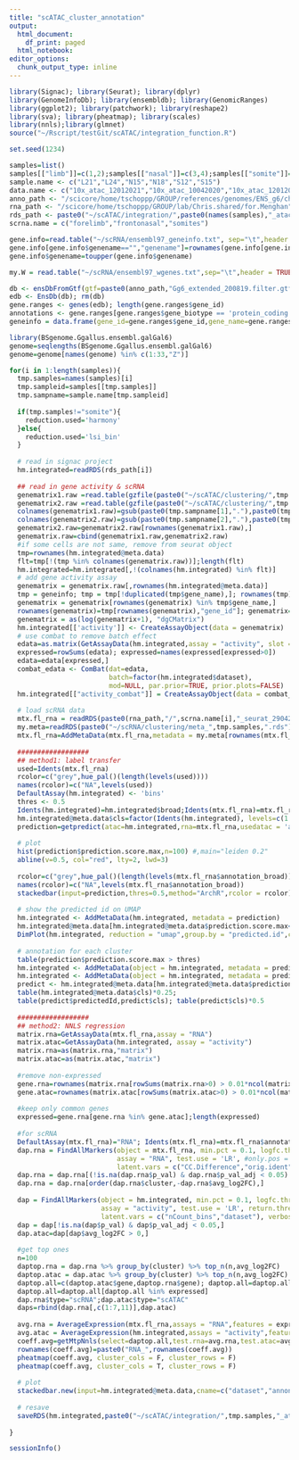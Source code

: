 ```yaml
---
title: "scATAC_cluster_annotation"
output: 
  html_document:
    df_print: paged
  html_notebook:
editor_options:
  chunk_output_type: inline
--- 
```


```r
library(Signac); library(Seurat); library(dplyr)
library(GenomeInfoDb); library(ensembldb); library(GenomicRanges)
library(ggplot2); library(patchwork); library(reshape2)
library(sva); library(pheatmap); library(scales)
library(nnls);library(glmnet)
source("~/Rscript/testGit/scATAC/integration_function.R")

set.seed(1234)
```

```r
samples=list()
samples[["limb"]]=c(1,2);samples[["nasal"]]=c(3,4);samples[["somite"]]=c(5,6)
sample.name <- c("L21","L24","N15","N18","S12","S15")
data.name <- c("10x_atac_12012021","10x_atac_10042020","10x_atac_12012021","10x_atac_10042020","10x_atac_12012021","10x_atac_12012021")
anno_path <- "/scicore/home/tschoppp/GROUP/references/genomes/ENS_g6/chicken_Gg6_atac_pre/"
rna_path <- "/scicore/home/tschoppp/GROUP/lab/Chris.shared/for.Menghan"
rds_path <- paste0("~/scATAC/integration/",paste0(names(samples),"_atac_integrated010721.rds"))
scrna.name = c("forelimb","frontonasal","somites")

gene.info=read.table("~/scRNA/ensembl97_geneinfo.txt", sep="\t",header = TRUE,row.names = 1,stringsAsFactors = FALSE)
gene.info[gene.info$genename=="","genename"]=rownames(gene.info[gene.info$genename=="",])
gene.info$genename=toupper(gene.info$genename)

my.W = read.table("~/scRNA/ensembl97_wgenes.txt",sep="\t",header = TRUE,row.names = 1,stringsAsFactors = FALSE)

db <- ensDbFromGtf(gtf=paste0(anno_path,"Gg6_extended_200819.filter.gtf"), organism = "Gallus_gallus", genomeVersion = "GRCg6a", version = 97)
edb <- EnsDb(db); rm(db)
gene.ranges <- genes(edb); length(gene.ranges$gene_id)
annotations <- gene.ranges[gene.ranges$gene_biotype == 'protein_coding', ]
geneinfo = data.frame(gene_id=gene.ranges$gene_id,gene_name=gene.ranges$gene_name)

library(BSgenome.Ggallus.ensembl.galGal6)
genome=seqlengths(BSgenome.Ggallus.ensembl.galGal6)
genome=genome[names(genome) %in% c(1:33,"Z")]

```

```r
for(i in 1:length(samples)){
  tmp.samples=names(samples)[i]
  tmp.sampleid=samples[[tmp.samples]]
  tmp.sampname=sample.name[tmp.sampleid]
  
  if(tmp.samples!="somite"){
    reduction.used='harmony'
  }else{
    reduction.used='lsi_bin'
  }
  
  # read in signac project
  hm.integrated=readRDS(rds_path[i])
  
  ## read in gene activity & scRNA
  genematrix1.raw =read.table(gzfile(paste0("~/scATAC/clustering/",tmp.sampname[1],"_ArchR_geneActivity.txt.gz")), header = TRUE, row.names = 1, sep = "\t")
  genematrix2.raw =read.table(gzfile(paste0("~/scATAC/clustering/",tmp.sampname[2],"_ArchR_geneActivity.txt.gz")), header = TRUE, row.names = 1, sep = "\t")
  colnames(genematrix1.raw)=gsub(paste0(tmp.sampname[1],"."),paste0(tmp.sampname[1],"_"),colnames(genematrix1.raw));colnames(genematrix1.raw)=gsub("\\.","-",colnames(genematrix1.raw))
  colnames(genematrix2.raw)=gsub(paste0(tmp.sampname[2],"."),paste0(tmp.sampname[2],"_"),colnames(genematrix2.raw));colnames(genematrix2.raw)=gsub("\\.","-",colnames(genematrix2.raw))
  genematrix2.raw=genematrix2.raw[rownames(genematrix1.raw),]
  genematrix.raw=cbind(genematrix1.raw,genematrix2.raw)
  #if some cells are not same, remove from seurat object
  tmp=rownames(hm.integrated@meta.data)
  flt=tmp[!(tmp %in% colnames(genematrix.raw))];length(flt)
  hm.integrated=hm.integrated[,!(colnames(hm.integrated) %in% flt)]
  # add gene activity assay
  genematrix = genematrix.raw[,rownames(hm.integrated@meta.data)]
  tmp = geneinfo; tmp = tmp[!duplicated(tmp$gene_name),]; rownames(tmp)=tmp$gene_name
  genematrix = genematrix[rownames(genematrix) %in% tmp$gene_name,]
  rownames(genematrix)=tmp[rownames(genematrix),"gene_id"]; genematrix=as.matrix(genematrix)
  genematrix = as(log(genematrix+1), "dgCMatrix")
  hm.integrated[['activity']] <- CreateAssayObject(data = genematrix)
  # use combat to remove batch effect
  edata=as.matrix(GetAssayData(hm.integrated,assay = "activity", slot = "data"))
  expressed=rowSums(edata); expressed=names(expressed[expressed>0])
  edata=edata[expressed,]
  combat_edata <- ComBat(dat=edata, 
                         batch=factor(hm.integrated$dataset), 
                         mod=NULL, par.prior=TRUE, prior.plots=FALSE)
  hm.integrated[["activity_combat"]] = CreateAssayObject(data = combat_edata)
  
  # load scRNA data
  mtx.fl_rna = readRDS(paste0(rna_path,"/",scrna.name[i],"_seurat_290420.rds"))
  my.meta=readRDS(paste0("~/scRNA/clustering/meta_",tmp.samples,".rds"))
  mtx.fl_rna=AddMetaData(mtx.fl_rna,metadata = my.meta[rownames(mtx.fl_rna@meta.data),])
  
  ##################
  ## method1: label transfer
  used=Idents(mtx.fl_rna)
  rcolor=c("grey",hue_pal()(length(levels(used))))
  names(rcolor)=c("NA",levels(used))
  DefaultAssay(hm.integrated) <- 'bins'
  thres <- 0.5
  Idents(hm.integrated)=hm.integrated$broad;Idents(mtx.fl_rna)=mtx.fl_rna$annotation_broad
  hm.integrated@meta.data$cls=factor(Idents(hm.integrated), levels=c(1:max(as.numeric(Idents(hm.integrated)))))
  prediction=getpredict(atac=hm.integrated,rna=mtx.fl_rna,usedatac = 'activity_combat', usedrna = 'integrated',embed.transfer=reduction.used)
  
  # plot
  hist(prediction$prediction.score.max,n=100) #,main="leiden 0.2"
  abline(v=0.5, col="red", lty=2, lwd=3)
  
  rcolor=c("grey",hue_pal()(length(levels(mtx.fl_rna$annotation_broad))))
  names(rcolor)=c("NA",levels(mtx.fl_rna$annotation_broad))
  stackedbar(input=prediction,thres=0.5,method="ArchR",rcolor = rcolor)
  
  # show the predicted id on UMAP
  hm.integrated <- AddMetaData(hm.integrated, metadata = prediction)
  hm.integrated@meta.data[hm.integrated@meta.data$prediction.score.max<0.5,"predicted.id"]="NA"
  DimPlot(hm.integrated, reduction = "umap",group.by = "predicted.id",cols = rcolor)
  
  # annotation for each cluster
  table(prediction$prediction.score.max > thres)
  hm.integrated <- AddMetaData(object = hm.integrated, metadata = prediction$predicted.id,col.name = "predictedId")
  hm.integrated <- AddMetaData(object = hm.integrated, metadata = prediction$prediction.score.max,col.name = "predictionScoreMax")
  predict <- hm.integrated@meta.data[hm.integrated@meta.data$predictionScoreMax > thres,]
  table(hm.integrated@meta.data$cls)*0.25; 
  table(predict$predictedId,predict$cls); table(predict$cls)*0.5
  
  ##################
  ## method2: NNLS regression
  matrix.rna=GetAssayData(mtx.fl_rna,assay = "RNA")
  matrix.atac=GetAssayData(hm.integrated, assay = "activity")
  matrix.rna=as(matrix.rna,"matrix")
  matrix.atac=as(matrix.atac,"matrix")
  
  #remove non-expressed
  gene.rna=rownames(matrix.rna[rowSums(matrix.rna>0) > 0.01*ncol(matrix.rna),]);length(gene.rna) #matrix.rna=as(matrix.rna,"matrix")
  gene.atac=rownames(matrix.atac[rowSums(matrix.atac>0) > 0.01*ncol(matrix.atac),]);length(gene.atac) #(0.005*ncol(matrix.atac))
  
  #keep only common genes
  expressed=gene.rna[gene.rna %in% gene.atac];length(expressed)
  
  #for scRNA
  DefaultAssay(mtx.fl_rna)="RNA"; Idents(mtx.fl_rna)=mtx.fl_rna$annotation_broad
  dap.rna = FindAllMarkers(object = mtx.fl_rna, min.pct = 0.1, logfc.threshold =  0.25, 
                           assay = "RNA", test.use = 'LR', #only.pos = T, 
                           latent.vars = c("CC.Difference","orig.ident"), return.thresh = 0.05,verbose = F)
  dap.rna = dap.rna[(!is.na(dap.rna$p_val) & dap.rna$p_val_adj < 0.05) & dap.rna$avg_log2FC>0,]
  dap.rna = dap.rna[order(dap.rna$cluster,-dap.rna$avg_log2FC),]
  
  dap = FindAllMarkers(object = hm.integrated, min.pct = 0.1, logfc.threshold =  0.25,
                       assay = "activity", test.use = 'LR', return.thresh = 0.05, #only.pos = T, 
                       latent.vars = c("nCount_bins","dataset"), verbose = F)
  dap = dap[!is.na(dap$p_val) & dap$p_val_adj < 0.05,]
  dap.atac=dap[dap$avg_log2FC > 0,]
  
  #get top ones
  n=100
  daptop.rna = dap.rna %>% group_by(cluster) %>% top_n(n,avg_log2FC)
  daptop.atac = dap.atac %>% group_by(cluster) %>% top_n(n,avg_log2FC)
  daptop.all=c(daptop.atac$gene,daptop.rna$gene); daptop.all=daptop.all[!duplicated(daptop.all)]
  daptop.all=daptop.all[daptop.all %in% expressed]
  dap.rna$type="scRNA";dap.atac$type="scATAC"
  daps=rbind(dap.rna[,c(1:7,11)],dap.atac)
  
  avg.rna = AverageExpression(mtx.fl_rna,assays = "RNA",features = expressed)[["RNA"]]
  avg.atac = AverageExpression(hm.integrated,assays = "activity",features = expressed)[["activity"]]
  coeff.avg=getMtpNnls(select=daptop.all,test.rna=avg.rna,test.atac=avg.atac,norm=F)
  rownames(coeff.avg)=paste0("RNA_",rownames(coeff.avg))
  pheatmap(coeff.avg, cluster_cols = F, cluster_rows = F)
  pheatmap(coeff.avg, cluster_cols = T, cluster_rows = F)
  
  # plot
  stackedbar.new(input=hm.integrated@meta.data,cname=c("dataset","annonew"))
  
  # resave
  saveRDS(hm.integrated,paste0("~/scATAC/integration/",tmp.samples,"_atac_integrated",format(Sys.Date(), "%d%m%y"),".rds"))
  
}

```

```r
sessionInfo()
```

